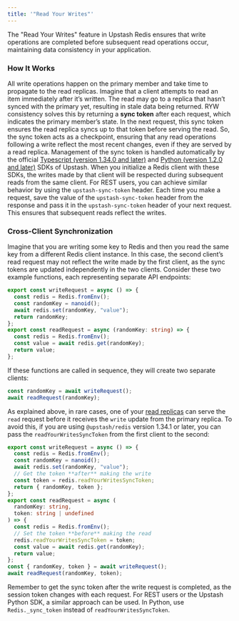```yaml
---
title: '"Read Your Writes"'
---
```

The "Read Your Writes" feature in Upstash Redis ensures that write operations are completed before subsequent read operations occur, maintaining data consistency in your application.
### How It Works
All write operations happen on the primary member and take time to propagate to the read replicas. Imagine that a client attempts to read an item immediately after it’s written. The read may go to a replica that hasn’t synced with the primary yet, resulting in stale data being returned.
RYW consistency solves this by returning a **sync token** after each request, which indicates the primary member’s state. In the next request, this sync token ensures the read replica syncs up to that token before serving the read.
So, the sync token acts as a checkpoint, ensuring that any read operations following a write reflect the most recent changes, even if they are served by a read replica.
Management of the sync token is handled automatically by the official [Typescript (version 1.34.0 and later)](/redis/sdks/ts/overview) and [Python (version 1.2.0 and later)](/redis/sdks/py/overview) SDKs of Upstash. When you initialize a Redis client with these SDKs, the writes made by that client will be respected during subsequent reads from the same client.
For REST users, you can achieve similar behavior by using the `upstash-sync-token` header. Each time you make a request, save the value of the `upstash-sync-token` header from the response and pass it in the `upstash-sync-token` header of your next request. This ensures that subsequent reads reflect the writes.
### Cross-Client Synchronization
Imagine that you are writing some key to Redis and then you read the same key from a different Redis client instance. In this case, the second client’s read request may not reflect the write made by the first client, as the sync tokens are updated independently in the two clients.
Consider these two example functions, each representing separate API endpoints:
```ts
export const writeRequest = async () => {
  const redis = Redis.fromEnv();
  const randomKey = nanoid();
  await redis.set(randomKey, "value");
  return randomKey;
};
export const readRequest = async (randomKey: string) => {
  const redis = Redis.fromEnv();
  const value = await redis.get(randomKey);
  return value;
};
```
If these functions are called in sequence, they will create two separate clients:
```ts
const randomKey = await writeRequest();
await readRequest(randomKey);
```
As explained above, in rare cases, one of your [read replicas](/redis/features/globaldatabase#primary-region-and-read-regions) can serve the `read` request before it receives the `write` update from the primary replica. To avoid this, if you are using `@upstash/redis` version 1.34.1 or later, you can pass the `readYourWritesSyncToken` from the first client to the second:
```ts
export const writeRequest = async () => {
  const redis = Redis.fromEnv();
  const randomKey = nanoid();
  await redis.set(randomKey, "value");
  // Get the token **after** making the write
  const token = redis.readYourWritesSyncToken;
  return { randomKey, token };
};
export const readRequest = async (
  randomKey: string,
  token: string | undefined
) => {
  const redis = Redis.fromEnv();
  // Set the token **before** making the read
  redis.readYourWritesSyncToken = token;
  const value = await redis.get(randomKey);
  return value;
};
const { randomKey, token } = await writeRequest();
await readRequest(randomKey, token);
```
Remember to get the sync token after the write request is completed, as the session token changes with each request.
For REST users or the Upstash Python SDK, a similar approach can be used. In Python, use `Redis._sync_token` instead of `readYourWritesSyncToken`.